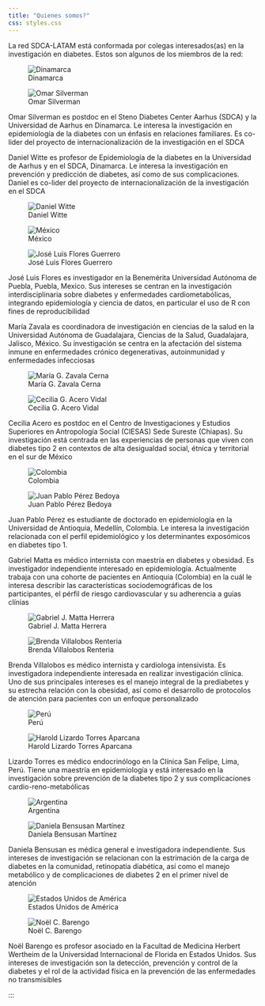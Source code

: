 ```yaml
---
title: "Quienes somos?"
css: styles.css
---
```


La red SDCA-LATAM está conformada por colegas interesados(as) en la
investigación en diabetes. Estos son algunos de los miembros de la red:

<!-- Images alternate between left and right -->

::: {.column-body-outset}
![Dinamarca](images/profiles/Flag_of_Denmark.png){.profile-picture
fig-alt="Dinamarca profile picture."}
:::

::: {layout-ncol="2"}
![Omar Silverman](images/profiles/omar_silverman.png){.profile-picture
fig-alt="Omar Silverman profile picture."}

Omar Silverman es postdoc en el Steno Diabetes Center Aarhus (SDCA) y la
Universidad de Aarhus en Dinamarca. Le interesa la investigación en
epidemiología de la diabetes con un énfasis en relaciones familiares. Es
co-lider del proyecto de internacionalización de la investigación en el
SDCA

Daniel Witte es profesor de Epidemiología de la diabetes en la
Universidad de Aarhus y en el SDCA, Dinamarca. Le interesa la
investigación en prevención y predicción de diabetes, así como de sus
complicaciones. Daniel es co-lider del proyecto de internacionalización
de la investigación en el SDCA

![Daniel Witte](images/profiles/daniel_witte.png){.profile-picture
fig-alt="Daniel Witte profile picture."}
:::

![México](images/profiles/Flag_of_Mexico.png){.profile-picture
fig-alt="México profile picture."}

::: {layout-ncol="2"}
![José Luis Flores
Guerrero](images/profiles/jose_luis_flores.png){.profile-picture
fig-alt="José Luis Flores Guerrero profile picture."}

José Luis Flores es investigador en la Benemérita Universidad Autónoma
de Puebla, Puebla, Mexico. Sus intereses se centran en la investigación
interdisciplinaria sobre diabetes y enfermedades cardiometabólicas,
integrando epidemiología y ciencia de datos, en particular el uso de R
con fines de reproducibilidad

María Zavala es coordinadora de investigación en ciencias de la salud en
la Universidad Autónoma de Guadalajara, Ciencias de la Salud,
Guadalajara, Jalisco, México. Su investigación se centra en la
afectación del sistema inmune en enfermedades crónico degenerativas,
autoinmunidad y enfermedades infecciosas

![María G. Zavala
Cerna](images/profiles/Maria_Zavala.png){.profile-picture
fig-alt="María G. Zavala Cerna profile picture."}

![Cecilia G. Acero
Vidal](images/profiles/cecilia_acero.png){.profile-picture
fig-alt="Cecilia Acero profile picture."}

Cecilia Acero es postdoc en el Centro de Investigaciones y Estudios
Superiores en Antropología Social (CIESAS) Sede Sureste (Chiapas). Su
investigación está centrada en las experiencias de personas que viven
con diabetes tipo 2 en contextos de alta desigualdad social, étnica y
territorial en el sur de México
:::

![Colombia](images/profiles/Flag_of_Colombia.png){.profile-picture
fig-alt="Colombia profile picture."}

::: {layout-ncol="2"}
![Juan Pablo Pérez
Bedoya](images/profiles/juan_pablo_perez.png){.profile-picture
fig-alt="Juan Pablo Pérez Bedolla profile picture."}

Juan Pablo Pérez es estudiante de doctorado en epidemiología en la
Universidad de Antioquia, Medellín, Colombia. Le interesa la
investigación relacionada con el perfil epidemiológico y los
determinantes exposómicos en diabetes tipo 1.

Gabriel Matta es médico internista con maestría en diabetes y obesidad.
Es investigador independiente interesado en epidemiología. Actualmente
trabaja con una cohorte de pacientes en Antioquia (Colombia) en la cuál
le interesa describir las características sociodemográficas de los
participantes, el pérfil de riesgo cardiovascular y su adherencia a
guías clínias

![Gabriel J. Matta
Herrera](images/profiles/gabriel_matta.png){.profile-picture
fig-alt="Gabriel J. Matta Herrera profile picture."}

![Brenda Villalobos
Renteria](images/profiles/brenda_villalobos.png){.profile-picture
fig-alt="Brenda Villalobos Renteria profile picture."}

Brenda Villalobos es médico internista y cardiologa intensivista. Es
investigadora independiente interesada en realizar investigación
clínica. Uno de sus principales intereses es el manejo integral de la
prediabetes y su estrecha relación con la obesidad, así como el
desarrollo de protocolos de atención para pacientes con un enfoque
personalizado
:::

![Perú](images/profiles/Flag_of_Peru.png){.profile-picture
fig-alt="Perú profile picture."}

::: {layout-ncol="2"}
![Harold Lizardo Torres
Aparcana](images/profiles/lizardo_torres.png){.profile-picture
fig-alt="Harold Lizardo Torres Aparcana profile picture."}

Lizardo Torres es médico endocrinólogo en la Clínica San Felipe, Lima,
Perú. Tiene una maestría en epidemiología y está interesado en la
investigación sobre prevención de la diabetes tipo 2 y sus
complicaciones cardio-reno-metabólicas
:::

![Argentina](images/profiles/Flag_of_Argentina.png){.profile-picture
fig-alt="Argentina profile picture."}

::: {layout-ncol="2"}
![Daniela Bensusan
Martínez](images/profiles/dany_bensusan.png){.profile-picture
fig-alt="Daniela Bensusan Martínez profile picture."}

Daniela Bensusan es médica general e investigadora independiente. Sus
intereses de investigación se relacionan con la estrimación de la carga
de diabetes en la comunidad, retinopatía diabética, así como el manejo
metabólico y de complicaciones de diabetes 2 en el primer nivel de
atención
:::

![Estados Unidos de
América](images/profiles/Flag_of_the_United_States.png){.profile-picture
fig-alt="Estados Unidos de América profile picture."}

::: {layout-ncol="2"}
![Noël C. Barengo](images/profiles/Noël_barengo.png){.profile-picture
fig-alt="Noël C. Barengo profile picture."}

Noël Barengo es profesor asociado en la Facultad de Medicina Herbert
Wertheim de la Universidad Internacional de Florida en Estados Unidos.
Sus intereses de investigación son la detección, prevención y control de
la diabetes y el rol de la actividad física en la prevención de las
enfermedades no transmisibles
:::
:::